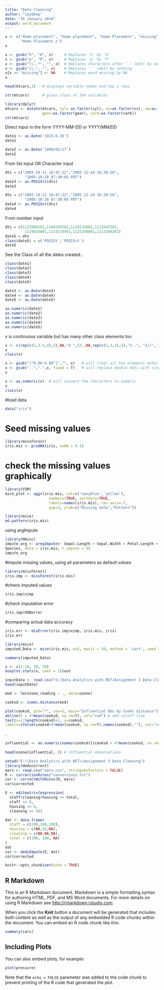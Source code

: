 ---
title: "Data Cleaning"
author: "Jaydeep"
date: "16 January 2018"
output: word_document
---
```{r}
x <- c("Home placement", "home placement", "home Placement", "missing",
       "Home Placement.s")
x
```
```{r}
x <- gsub("h", "H", x)     # Replaces 'h' by 'H'
x <- gsub("p", "P", x)     # Replaces 'p' by 'P'
x <- gsub("\\..*", "", x)  # Replaces characters after '.' (dot) by nothing
x <- gsub("\\.", "", x)    # Replaces '.' (dot) by nothing
x[x == "missing"] <- NA    # Replaces word missing by NA  
x
```
```{r}
head(mtcars,2)   # displays variable names and top 2 rows
```
```{r}
str(mtcars)      # gives class of the variables
```

```{r}
library(dplyr)
mtcars <- mutate(mtcars, cyl= as.factor(cyl), vs=as.factor(vs), am=as.factor(am), 
                 gear=as.factor(gear), carb=as.factor(carb))
str(mtcars)
```

Direct input in the form YYYY-MM-DD or YYYY/MM/DD
```{r}
date1 <- as.Date('1915-6-16')
date1
```
```{r}
date2 <- as.Date('1990/02/17')
date2
```
From list input OR Character input
```{r}
dts = c("2005-10-21 18:47:22","2005-12-24 16:39:58",
         "2005-10-28 07:30:05 PDT")
date3 <- as.POSIXlt(dts)
date3
```
```{r}
dts = c("2005-10-21 18:47:22","2005-12-24 16:39:58",
         "2005-10-28 07:30:05 PDT")
date4 <- as.POSIXct(dts)
date4
```
From number input
```{r}
dts = c(1127056501,1104295502,1129233601,1113547501,
         1119826801,1132519502,1125298801,1113289201)
date5 = dts
class(date5) = c('POSIXt','POSIXct')
date5
```
See the Class of all the dates created..
```{r}
class(date1)
class(date2)
class(date3)
class(date4)
class(date5)
```
```{r}
date3 <- as.Date(date3)
date4 <- as.Date(date4)
date5 <- as.Date(date5)
```


```{r}
as.numeric(date1)
as.numeric(date2)
as.numeric(date3)
as.numeric(date4)
as.numeric(date5)
```
x is continuous variable but has many other class elements too
```{r}
x <- c(rep(c(2,3.5,4),5),NA,"4 ",53.,NA,rep(c(1,3,2),5),"3..", "2//", 2,3,4)
x
class(x)

```
```{r}
x <- gsub("[^0.00-9.00^]","", x)   # will clear all the elements other than numerics
x <- gsub("..",".",x, fixed = T)   # will replace double dots with single dots
x
```
```{r}
x <- as.numeric(x)  # will convert the characters to numeric
x
class(x)
```
#load data
```{r}
data("iris")
```

# Seed missing values
```{r}
library(missForest)
iris.mis <- prodNA(iris, noNA = 0.1)
```
# check the missing values graphically
```{r}
library(VIM)
mice_plot <- aggr(iris.mis, col=c('navyblue','yellow'),
                    numbers=TRUE, sortVars=TRUE,
                    labels=names(iris.mis), cex.axis=.7,
                    gap=3, ylab=c("Missing data","Pattern"))
```

```{r}
library(mice)
md.pattern(iris.mis)
```

using argImpute
```{r}
library(Hmisc)
impute_arg <- aregImpute(~ Sepal.Length + Sepal.Width + Petal.Length + Petal.Width +
Species, data = iris.mis, n.impute = 5)
impute_arg
```
#impute missing values, using all parameters as default values
```{r}
library(missForest)
iris.imp <- missForest(iris.mis)
```
#check imputed values
```{r}
iris.imp$ximp
```
#check imputation error
```{r}
iris.imp$OOBerror
```
#comparing actual data accuracy
```{r}
iris.err <- mixError(iris.imp$ximp, iris.mis, iris)
iris.err
```

```{r}
library(mice)
imputed_Data <- mice(iris.mis, m=5, maxit = 50, method = 'cart', seed = 500)

```
```{r}
summary(imputed_Data)
```
```{r}
x <- c(1:10, 20, 30)
boxplot.stats(x, coef = 1)$out
```

```{r}
inputData <- read.csv("E:/Data Analytics with RET/Assignment 3 Data Cleaning/ozone.csv")
head(inputData)
```
```{r}
mod <- lm(ozone_reading ~ ., data=ozone) 

cooksd <- cooks.distance(mod) 

```

```{r}
plot(cooksd, pch="*", cex=2, main="Influential Obs by Cooks distance") # plot cook's distance 
abline(h = 4*mean(cooksd, na.rm=T), col="red") # add cutoff line
text(x=1:length(cooksd)+1, y=cooksd, 
labels=ifelse(cooksd>4*mean(cooksd, na.rm=T),names(cooksd),""), col="red") # add labels 

```
. 
```{r}
influential <- as.numeric(names(cooksd)[(cooksd > 4*mean(cooksd, na.rm=T))]) # influential row numbers
 
head(ozone[influential, ]) # influential observations
```
```{r}
setwd("E:\\Data Analytics with RET\\Assignment 3 Data Cleaning")
library(deducorrect)
marx <- read.csv("marx.csv", stringsAsFactors = FALSE)
R <- correctionRules("conversions.txt")
cor <- correctWithRules(R, marx)
cor$corrected
```
```{r}
E <- editmatrix(expression(
  staff+cleaning+housing == total,
  staff >= 0,
  housing >= 0,
  cleaning >= 0))

dat <- data.frame(
  staff = c(100,100,100),
  housing = c(NA,50,NA),
  cleaning = c(NA,NA,NA),
  total = c(100, 180, NA)
)
dat
cor <- deduImpute(E, dat)
cor$corrected
```

















```{r setup, include=FALSE}
knitr::opts_chunk$set(echo = TRUE)
```

## R Markdown

This is an R Markdown document. Markdown is a simple formatting syntax for authoring HTML, PDF, and MS Word documents. For more details on using R Markdown see <http://rmarkdown.rstudio.com>.

When you click the **Knit** button a document will be generated that includes both content as well as the output of any embedded R code chunks within the document. You can embed an R code chunk like this:

```{r cars}
summary(cars)
```

## Including Plots

You can also embed plots, for example:

```{r pressure, echo=FALSE}
plot(pressure)
```

Note that the `echo = FALSE` parameter was added to the code chunk to prevent printing of the R code that generated the plot.
